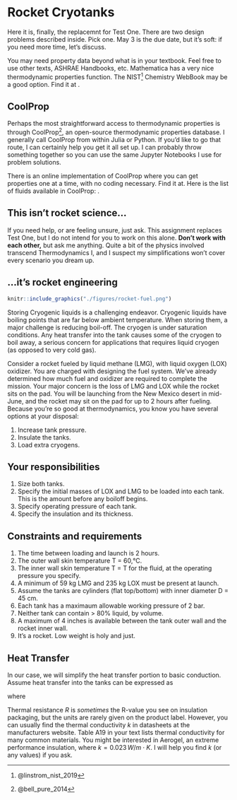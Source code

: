

# Rocket Cryotanks

Here it is, finally, the replacemnt for Test One. There are two design problems described inside. Pick one. May 3 is the due date, but it's soft: if you need more time, let's discuss.

You may need property data beyond what is in your textbook. Feel free to use other texts, ASHRAE Handbooks, etc. Mathematica has a very nice thermodynamic properties function. The NIST^[@linstrom_nist_2019] Chemistry WebBook may be a good option. Find it at \url{webbook.nist.gov}.

## CoolProp   

Perhaps the most straightforward access to thermodynamic properties is through CoolProp^[@bell_pure_2014], an open-source thermodynamic properties database.
I generally call CoolProp from within Julia or Python. 
If you'd like to go that route, I can certainly help you get it all set up. 
I can probably throw something together so you can use the same Jupyter Notebooks I use for problem solutions.  

There is an online implementation of CoolProp where you can get properties one at a time, with no coding necessary. 
Find it at\url{https://ibell.pythonanywhere.com}. 
Here is the list of fluids available in CoolProp: \url{https://www.coolprop.org/fluid_properties/PurePseudoPure.html#list-of-fluids}. 

## This isn't rocket science...  
If you need help, or are feeling unsure, just ask. This assignment replaces Test One, but I do not intend for you to work on this alone. **Don't work with each other,** but ask me anything. Quite a bit of the physics involved transcend Thermodynamics I, and I suspect my simplifications won't cover every scenario you dream up. 


## ...it's rocket engineering  

```r
knitr::include_graphics("./figures/rocket-fuel.png")
```

Storing Cryogenic liquids is a challenging endeavor.
Cryogenic liquids have boiling points that are far below ambient temperature. 
When storing them, a major challenge is reducing boil-off. 
The cryogen is under saturation conditions. 
Any heat transfer into the tank causes some of the cryogen to boil away, a serious concern for applications that requires liquid cryogen (as opposed to very cold gas).

Consider a rocket fueled by liquid methane (LMG), with liquid oxygen (LOX) oxidizer. 
You are charged with designing the fuel system. 
We’ve already determined how much fuel and oxidizer are required to complete the mission. Your major concern is the loss of LMG and LOX while the rocket sits on the pad. You will be launching from the New Mexico desert in mid-June, and the rocket may sit on the pad for up to 2 hours after fueling. 
Because you’re so good at thermodynamics, you know you have several options at your disposal:   

1. Increase tank pressure.
1. Insulate the tanks.
1. Load extra cryogens. 

## Your responsibilities   

1. Size both tanks. 
1. Specify the initial masses of LOX and LMG to be loaded into each tank. This is the amount before any boiloff begins. 
1. Specify operating pressure of each tank. 
1. Specify the insulation and its thickness. 

## Constraints and requirements  

1. The time between loading and launch is 2 hours.
1. The outer wall skin temperature T\textsubscript{w} = 60\,°C.
1. The inner wall skin temperature T\textsubscript{s} = T\textsubscript{sat} for the fluid, at the operating pressure you specify. 
1. A minimum of 59 kg LMG and 235 kg LOX must be present at launch.
1. Assume the tanks are cylinders (flat top/bottom) with inner diameter D = 45 cm. 
1. Each tank has a maximaum allowable working pressure of 2 bar.
1. Neither tank can contain > 80\% liquid, by volume. 
1. A maximum of 4 inches is available between the tank outer wall and the rocket inner wall. 
1. It's a rocket. Low weight is holy and just.




## Heat Transfer    

\noindent
In our case, we will simplify the heat transfer portion to basic conduction. Assume heat transfer into the tanks can be expressed as

\begin{equation}
 \dot Q_{in} = \frac{T_s - T_w}{R}
\end{equation}

where 

\begin{gather*}
  \begin{split}
    T_s &\equiv \text{outer wall skin temperature} \\
    T_w &\equiv \text{inner wall skin temperature} = T_{sat} \\
    R &\equiv   \text{thermal resistance} = \frac{L}{kA} 
  \end{split} \\
 \qquad
  \begin{split}
   L & \equiv \text{insulation thickness} \\
   k & \equiv \text{insulation thermal conductivity} \\
   A & \equiv \text{tank surface area} \\
  \end{split} \\ {}
\end{gather*}

Thermal resistance _R_ is _sometimes_ the R-value you see on insulation packaging, but the units are rarely given on the product label. 
However, you can usually find the thermal conductivity _k_ in datasheets at the manufacturers website. 
Table A19 in your text lists thermal conductivity for many common materials.
You might be interested in Aerogel, an extreme performance insulation, where
$k = 0.023\, W/m \cdot K$.
I will help you find _k_ (or any values) if you ask.

